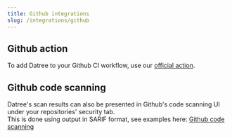 ```yaml
---
title: Github integrations
slug: /integrations/github
---
```


## Github action

To add Datree to your Github CI workflow, use our [official action](https://github.com/datreeio/action-datree).

## Github code scanning

Datree's scan results can also be presented in Github's code scanning UI under your repositories' security tab.  
This is done using output in SARIF format, see examples here: [Github code scanning](https://github.com/datreeio/action-datree#github-code-scanning-sarif)

